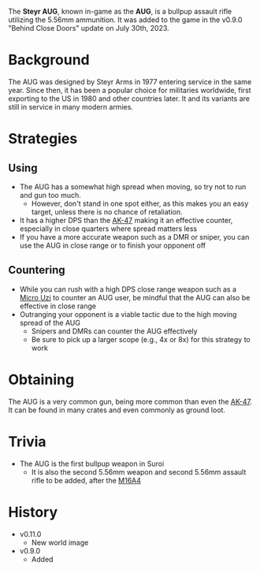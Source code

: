 The **Steyr AUG**, known in-game as the **AUG**, is a bullpup assault rifle utilizing the 5.56mm ammunition. It was added to the game in the v0.9.0 "Behind Close Doors" update on July 30th, 2023.

# Background
The AUG was designed by Steyr Arms in 1977 entering service in the same year. Since then, it has been a popular choice for militaries worldwide, first exporting to the US in 1980 and other countries later. It and its variants are still in service in many modern armies.

# Strategies
## Using
- The AUG has a somewhat high spread when moving, so try not to run and gun too much.
  - However, don't stand in one spot either, as this makes you an easy target, unless there is no chance of retaliation.
- It has a higher DPS than the [AK-47](weapons/guns/ak47) making it an effective counter, especially in close quarters where spread matters less
- If you have a more accurate weapon such as a DMR or sniper, you can use the AUG in close range or to finish your opponent off

## Countering
- While you can rush with a high DPS close range weapon such as a [Micro Uzi](/weapons/guns/micro_uzi) to counter an AUG user, be mindful that the AUG can
also be effective in close range
- Outranging your opponent is a viable tactic due to the high moving spread of the AUG
  - Snipers and DMRs can counter the AUG effectively
  - Be sure to pick up a larger scope (e.g., 4x or 8x) for this strategy to work

# Obtaining
The AUG is a very common gun, being more common than even the [AK-47](weapons/guns/ak47). It can be found in many crates and even commonly as ground loot.

# Trivia
- The AUG is the first bullpup weapon in Suroi
  - It is also the second 5.56mm weapon and second 5.56mm assault rifle to be added, after the [M16A4](/weapons/guns/m16a4)

# History
- v0.11.0
  - New world image
- v0.9.0
  - Added
